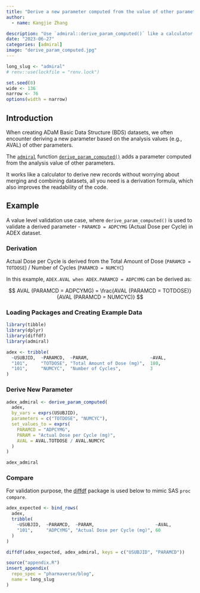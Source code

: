 ```yaml
---
title: "Derive a new parameter computed from the value of other parameters"
author:
  - name: Kangjie Zhang

description: "Use `admiral::derive_param_computed()` like a calculator to derive new parameters/rows based on existing ones"
date: "2023-06-27"
categories: [admiral]
image: "derive_param_computed.jpg"
---
```


<!--------------- my typical setup ----------------->

```r
long_slug <- "admiral"
# renv::use(lockfile = "renv.lock")
```

```r
set.seed(8)
wide <- 136
narrow <- 76
options(width = narrow)
```

<!--------------- post begins here ----------------->

## Introduction

When creating ADaM Basic Data Structure (BDS) datasets, we often encounter deriving a new parameter based on the analysis values (e.g., AVAL) of other parameters.

The [`admiral`](https://pharmaverse.github.io/admiral/) function [`derive_param_computed()`](https://pharmaverse.github.io/admiral/reference/derive_param_computed.html) adds a parameter computed from the analysis value of other parameters.

It works like a calculator to derive new records without worrying about merging and combining datasets, all you need is a derivation formula, which also improves the readability of the code.

## Example

A value level validation use case, where `derive_param_computed()` is used to validate a derived parameter - `PARAMCD = ADPCYMG` (Actual Dose per Cycle) in ADEX dataset.

### Derivation

Actual Dose per Cycle is derived from the Total Amount of Dose (`PARAMCD = TOTDOSE`) / Number of Cycles (`PARAMCD = NUMCYC`)

In this example, `ADEX.AVAL when ADEX.PARAMCD = ADPCYMG` can be derived as:

$$
AVAL (PARAMCD = ADPCYMG) = \frac{AVAL (PARAMCD = TOTDOSE)}{AVAL (PARAMCD = NUMCYC)}
$$

### Loading Packages and Creating Example Data

```r
library(tibble)
library(dplyr)
library(diffdf)
library(admiral)

adex <- tribble(
  ~USUBJID,  ~PARAMCD,  ~PARAM,                       ~AVAL,
  "101",     "TOTDOSE", "Total Amount of Dose (mg)",  180,
  "101",     "NUMCYC",  "Number of Cycles",           3
)
```

### Derive New Parameter

```r
adex_admiral <- derive_param_computed(
  adex,
  by_vars = exprs(USUBJID),
  parameters = c("TOTDOSE", "NUMCYC"),
  set_values_to = exprs(
    PARAMCD = "ADPCYMG",
    PARAM = "Actual Dose per Cycle (mg)",
    AVAL = AVAL.TOTDOSE / AVAL.NUMCYC
  )
)
```

```r
adex_admiral
```

### Compare

For validation purpose, the [diffdf](https://gowerc.github.io/diffdf/reference/diffdf.html) package is used below to mimic SAS `proc compare`.

```r
adex_expected <- bind_rows(
  adex,
  tribble(
    ~USUBJID,  ~PARAMCD,  ~PARAM,                       ~AVAL,
    "101",     "ADPCYMG", "Actual Dose per Cycle (mg)", 60
  )
)

diffdf(adex_expected, adex_admiral, keys = c("USUBJID", "PARAMCD"))
```

<!--------------- appendices go here ----------------->

```r
source("appendix.R")
insert_appendix(
  repo_spec = "pharmaverse/blog",
  name = long_slug
)
```
